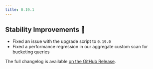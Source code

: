 ```yaml
---
title: 0.19.1
---
```


## Stability Improvements 💪

- Fixed an issue with the upgrade script to `0.19.0`
- Fixed a performance regression in our aggregate custom scan for bucketing queries

The full changelog is available [on the GitHub Release](https://github.com/paradedb/paradedb/releases/tag/v0.19.1).
